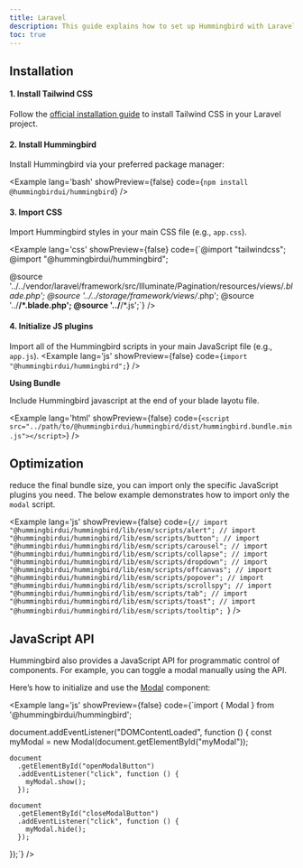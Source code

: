 ```yaml
---
title: Laravel
description: This guide explains how to set up Hummingbird with Laravel using Tailwind CSS. It covers project setup, configuration, and usage so you can quickly build and style components in your Laravel app.
toc: true
---
```


## Installation

#### 1. Install Tailwind CSS

Follow the <a href="https://tailwindcss.com/docs/installation/framework-guides/laravel" target="_blank" rel="noopener noreferrer">official installation guide</a> to install Tailwind CSS in your Laravel project.

#### 2. Install Hummingbird

Install Hummingbird via your preferred package manager:

<Example lang='bash' showPreview={false} code={`npm install @hummingbirdui/hummingbird`} />

#### 3. Import CSS

Import Hummingbird styles in your main CSS file (e.g., `app.css`).

<Example lang='css' showPreview={false} 
  code={`@import "tailwindcss";
  @import "@hummingbirdui/hummingbird";

  @source '../../vendor/laravel/framework/src/Illuminate/Pagination/resources/views/*.blade.php';
  @source '../../storage/framework/views/*.php';
  @source '../**/*.blade.php';
  @source '../**/*.js';`} />

#### 4. Initialize JS plugins

Import all of the Hummingbird scripts in your main JavaScript file (e.g., `app.js`).
<Example lang='js' showPreview={false}
  code={`import "@hummingbirdui/hummingbird";`} />

**Using Bundle**

Include Hummingbird javascript at the end of your blade layotu file.

<Example lang='html' showPreview={false} 
  code={`<script src="../path/to/@hummingbirdui/hummingbird/dist/hummingbird.bundle.min.js"></script>`} />


## Optimization

reduce the final bundle size, you can import only the specific JavaScript plugins you need. The below example demonstrates how to import only the `modal` script.

<Example lang='js' showPreview={false} 
  code={`// import "@hummingbirdui/hummingbird/lib/esm/scripts/alert";
  // import "@hummingbirdui/hummingbird/lib/esm/scripts/button";
  // import "@hummingbirdui/hummingbird/lib/esm/scripts/carousel";
  // import "@hummingbirdui/hummingbird/lib/esm/scripts/collapse";
  // import "@hummingbirdui/hummingbird/lib/esm/scripts/dropdown";
  // import "@hummingbirdui/hummingbird/lib/esm/scripts/offcanvas";
  // import "@hummingbirdui/hummingbird/lib/esm/scripts/popover";
  // import "@hummingbirdui/hummingbird/lib/esm/scripts/scrollspy";
  // import "@hummingbirdui/hummingbird/lib/esm/scripts/tab";
  // import "@hummingbirdui/hummingbird/lib/esm/scripts/toast";
  // import "@hummingbirdui/hummingbird/lib/esm/scripts/tooltip";
`} />

## JavaScript API

Hummingbird also provides a JavaScript API for programmatic control of components. For example, you can toggle a modal manually using the API.

Here’s how to initialize and use the [Modal](/docs/components/modal) component:

<Example lang='js' showPreview={false} 
  code={`import { Modal } from '@hummingbirdui/hummingbird';
  
  document.addEventListener("DOMContentLoaded", function () {
    const myModal = new Modal(document.getElementById("myModal"));

    document
      .getElementById("openModalButton")
      .addEventListener("click", function () {
        myModal.show();
      });

    document
      .getElementById("closeModalButton")
      .addEventListener("click", function () {
        myModal.hide();
      });
  });`} />
